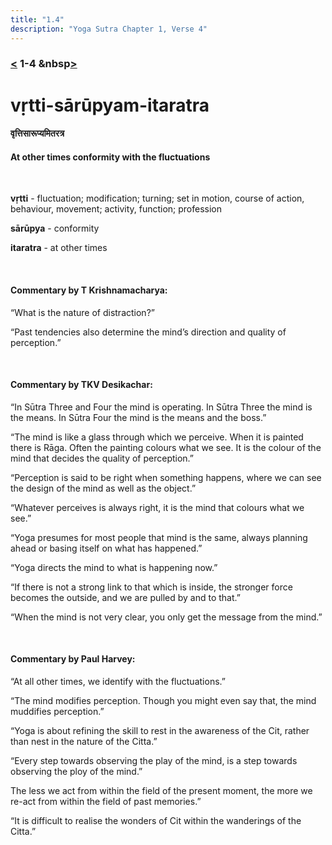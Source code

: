 ```yaml
---
title: "1.4"
description: "Yoga Sutra Chapter 1, Verse 4"
---
```


### [<](/Chapter-1/1-3/) 1-4 &nbsp[>](/Chapter-1/1-5/)

# vṛtti-sārūpyam-itaratra

#### वृत्तिसारूप्यमितरत्र

#### At other times conformity with the fluctuations

<br />

**vṛtti** - fluctuation; modification; turning; set in motion, course of action, behaviour, movement; activity, function; profession <br />

**sārūpya** - conformity <br />

**itaratra** - at other times <br />

<br />

#### Commentary by T Krishnamacharya:

“What is the nature of distraction?”

“Past tendencies also determine the mind’s
direction and quality of perception.”

<br />

#### Commentary by TKV Desikachar:

“In Sūtra Three and Four the mind is operating.
In Sūtra Three the mind is the means.
In Sūtra Four the mind is the means and the boss.”

“The mind is like a glass through which we perceive.
When it is painted there is Rāga.
Often the painting colours what we see.
It is the colour of the mind that decides the quality of perception.”

“Perception is said to be right when something happens,
where we can see the design of the mind as well as the object.”

“Whatever perceives is always right,
it is the mind that colours what we see.”

“Yoga presumes for most people that mind is the same,
always planning ahead or basing itself on what has happened.”

“Yoga directs the mind to what is happening now.”

“If there is not a strong link to that which is inside,
the stronger force becomes the outside,
and we are pulled by and to that.”

“When the mind is not very clear,
you only get the message from the mind.”

<br />

#### Commentary by Paul Harvey:

“At all other times, we identify with the fluctuations.”

“The mind modifies perception.
Though you might even say that,
the mind muddifies perception.”

“Yoga is about refining the skill
to rest in the awareness of the Cit,
rather than nest in the nature of the Citta.”

“Every step towards observing the play of the mind,
is a step towards observing the ploy of the mind.”

The less we act from within the field of the present moment,
the more we re-act from within the field of past memories.”

“It is difficult to realise the wonders of Cit
within the wanderings of the Citta.”
